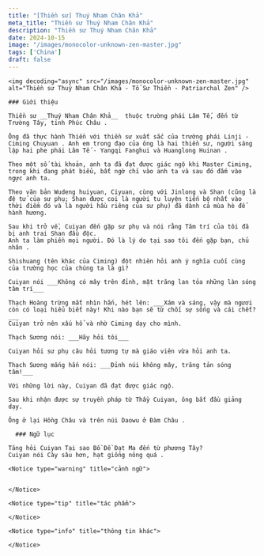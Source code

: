 ```yaml
---
title: "[Thiền sư] Thuý Nham Chân Khả"
meta_title: "Thiền sư Thuý Nham Chân Khả"
description: "Thiền sư Thuý Nham Chân Khả"
date: 2024-10-15
image: "/images/monocolor-unknown-zen-master.jpg"
tags: ['China']
draft: false
---
```


<div className="grid xl:grid-cols-8 lg:grid-cols-8 md:grid-cols-2 sm:grid-cols-2 xs:grid-cols-1 gap-8 bg-body dark:bg-darkmode-body">

  <div className="lg:col-span-3 md:col-span-1">

    <img decoding="async" src="/images/monocolor-unknown-zen-master.jpg" alt="Thiền sư Thuý Nham Chân Khả - Tổ Sư Thiền - Patriarchal Zen" />

    ### Giới thiệu

    Thiền sư __Thuý Nham Chân Khả__  thuộc trường phái Lâm Tế, đến từ Trường Tây, tỉnh Phúc Châu .

    Ông đã thực hành Thiền với thiền sư xuất sắc của trường phái Linji - Ciming Chuyuan . Anh em trong đạo của ông là hai thiền sư, người sáng lập hai phe phái Lâm Tế - Yangqi Fanghui và Huanglong Huinan .

    Theo một số tài khoản, anh ta đã đạt được giác ngộ khi Master Ciming, trong khi đang phát biểu, bất ngờ chỉ vào anh ta và sau đó đấm vào ngực anh ta.

    Theo văn bản Wudeng huiyuan, Ciyuan, cùng với Jinlong và Shan (cũng là đệ tử của sư phụ; Shan được coi là người tu luyện tiến bộ nhất vào thời điểm đó và là người hầu riêng của sư phụ) đã dành cả mùa hè để hành hương.

    Sau khi trở về, Cuiyan đến gặp sư phụ và nói rằng Tâm trí của tôi đã bị anh trai Shan đầu độc.
    Anh ta làm phiền mọi người. Đó là lý do tại sao tôi đến gặp bạn, chủ nhân .

    Shishuang (tên khác của Ciming) đột nhiên hỏi anh ý nghĩa cuối cùng của trường học của chúng ta là gì?

    Cuiyan nói ___Không có mây trên đỉnh, mặt trăng lan tỏa những làn sóng tâm trí___

    Thạch Hoàng trừng mắt nhìn hắn, hét lên: ___Xám và sáng, vậy mà ngươi còn có loại hiểu biết này! Khi nào bạn sẽ từ chối sự sống và cái chết?___
    Cuiyan trở nên xấu hổ và nhờ Ciming dạy cho mình.

    Thạch Sương nói: ___Hãy hỏi tôi___

    Cuiyan hỏi sư phụ câu hỏi tương tự mà giáo viên vừa hỏi anh ta.

    Thạch Sương mắng hắn nói: ___Đỉnh núi không mây, trăng tản sóng tâm!___

    Với những lời này, Cuiyan đã đạt được giác ngộ.

    Sau khi nhận được sự truyền pháp từ Thầy Cuiyan, ông bắt đầu giảng dạy.

    Ông ở lại Hồng Châu và trên núi Daowu ở Đàm Châu .

  </div>

  <div className="lg:col-span-5 md:col-span-1">

      ### Ngữ lục

    Tăng hỏi Cuiyan Tại sao Bồ Đề Đạt Ma đến từ phương Tây?
    Cuiyan nói Cày sâu hơn, hạt giống nông quá .

    <Notice type="warning" title="cảnh ngữ">


    </Notice>

    <Notice type="tip" title="tác phẩm">

    </Notice>

    <Notice type="info" title="thông tin khác">

    </Notice>

  </div>

</div>
